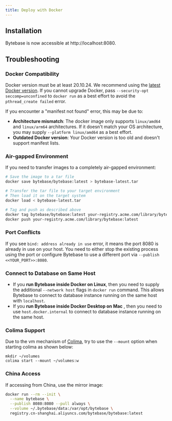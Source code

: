 ```yaml
---
title: Deploy with Docker
---
```



## Installation

<TerminalDockerRunVolume />

Bytebase is now accessible at http://localhost:8080.


## Troubleshooting

### Docker Compatibility

Docker version must be at least 20.10.24. We recommend using the [latest Docker version](https://docs.docker.com/engine/install/). If you cannot upgrade Docker, pass `--security-opt seccomp=unconfined` to `docker run` as a best effort to avoid the `pthread_create failed` error.

If you encounter a "manifest not found" error, this may be due to:
- **Architecture mismatch**: The docker image only supports `linux/amd64` and `linux/arm64` architectures. If it doesn't match your OS architecture, you may supply `--platform linux/amd64` as a best effort.
- **Outdated Docker version**: Your Docker version is too old and doesn't support manifest lists.

### Air-gapped Environment

If you need to transfer images to a completely air-gapped environment:

```bash
# Save the image to a tar file
docker save bytebase/bytebase:latest > bytebase-latest.tar

# Transfer the tar file to your target environment
# Then load it on the target system
docker load < bytebase-latest.tar

# Tag and push as described above
docker tag bytebase/bytebase:latest your-registry.acme.com/library/bytebase:latest
docker push your-registry.acme.com/library/bytebase:latest
```

### Port Conflicts

If you see `bind: address already in use` error, it means the port 8080 is already in use on your host. You need to either stop the existing process using the port or configure Bytebase to use a different port via `--publish <<YOUR_PORT>>:8080`.

### Connect to Database on Same Host

- If you **run Bytebase inside Docker on Linux**, then you need to supply the additional `--network host` flags in `docker run` command. This allows Bytebase to connect to database instance running on the same host with `localhost`.
- If you **run Bytebase inside Docker Desktop on Mac** , then you need to use `host.docker.internal` to connect to database instance running on the same host.

### Colima Support

Due to the vm mechanism of [Colima](https://github.com/abiosoft/colima), try to use the `--mount` option when starting colima as shown below:

```text
mkdir ~/volumes
colima start --mount ~/volumes:w
```

### China Access

If accessing from China, use the mirror image:

```bash
docker run --rm --init \
  --name bytebase \
  --publish 8080:8080 --pull always \
  --volume ~/.bytebase/data:/var/opt/bytebase \
  registry.cn-shanghai.aliyuncs.com/bytebase/bytebase:latest
```